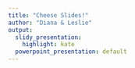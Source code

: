 ```yaml
---
title: "Cheese Slides!"
author: "Diana & Leslie"
output:
  slidy_presentation: 
    highlight: kate
  powerpoint_presentation: default
---
```



